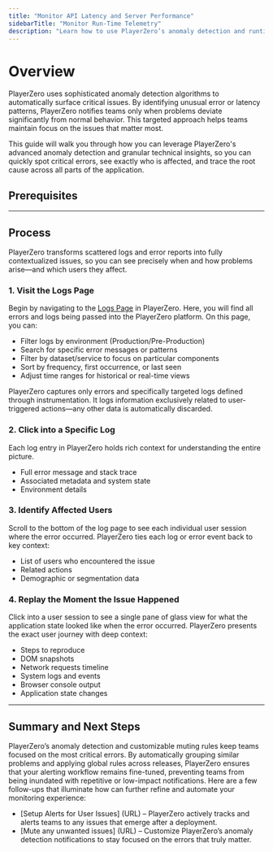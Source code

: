 ```yaml
---
title: "Monitor API Latency and Server Performance"
sidebarTitle: "Monitor Run-Time Telemetry"
description: "Learn how to use PlayerZero’s anomaly detection and runtime telemetry tools to monitor server latency, analyze logs, identify affected users, and resolve issues using AI-powered insights."
---
```




# Overview

PlayerZero uses sophisticated anomaly detection algorithms to automatically surface critical issues. By identifying unusual error or latency patterns, PlayerZero notifies teams only when problems deviate significantly from normal behavior. This targeted approach helps teams maintain focus on the issues that matter most.

This guide will walk you through how you can leverage PlayerZero's advanced anomaly detection and granular technical insights, so you can quickly spot critical errors, see exactly who is affected, and trace the root cause across all parts of the application.

## **Prerequisites**

<SourceControlManagement/>

<WebSdk/>

---

## **Process**

PlayerZero transforms scattered logs and error reports into fully contextualized issues, so you can see precisely when and how problems arise—and which users they affect. 

### 1. **Visit the Logs Page**

Begin by navigating to the [Logs Page](https://go.playerzero.app/logs) in PlayerZero. Here, you will find all errors and logs being passed into the PlayerZero platform. On this page, you can:

- Filter logs by environment (Production/Pre-Production)
- Search for specific error messages or patterns
- Filter by dataset/service to focus on particular components
- Sort by frequency, first occurrence, or last seen
- Adjust time ranges for historical or real-time views

<Note> PlayerZero captures only errors and specifically targeted logs defined through instrumentation. It logs information exclusively related to user-triggered actions—any other data is automatically discarded. </Note>

### 2. **Click into a Specific Log**

Each log entry in PlayerZero holds rich context for understanding the entire picture.

- Full error message and stack trace
- Associated metadata and system state
- Environment details

### 3. **Identify Affected Users**

Scroll to the bottom of the log page to see each individual user session where the error occurred. PlayerZero ties each log or error event back to key context:

- List of users who encountered the issue
- Related actions
- Demographic or segmentation data


### 4. **Replay the Moment the Issue Happened**

Click into a user session to see a single pane of glass view for what the application state looked like when the error occurred. PlayerZero presents the exact user journey with deep context:

- Steps to reproduce
- DOM snapshots
- Network requests timeline
- System logs and events
- Browser console output
- Application state changes

---

## **Summary and Next Steps**

PlayerZero’s anomaly detection and customizable muting rules keep teams focused on the most critical errors. By automatically grouping similar problems and applying global rules across releases, PlayerZero ensures that your alerting workflow remains fine-tuned, preventing teams from being inundated with repetitive or low-impact notifications. Here are a few follow-ups that illuminate how can further refine and automate your monitoring experience:
- [Setup Alerts for User Issues] (URL) – PlayerZero actively tracks and alerts teams to any issues that emerge after a deployment.
- [Mute any unwanted issues] (URL) – Customize PlayerZero’s anomaly detection notifications to stay focused on the errors that truly matter.
